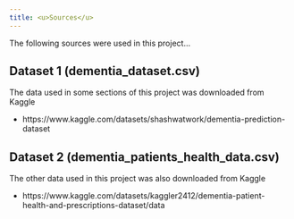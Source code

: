 ```yaml
---
title: <u>Sources</u>
---
```

The following sources were used in this project...

##    Dataset 1 (dementia_dataset.csv)
The data used in some sections of this project was downloaded from Kaggle

- https://www.kaggle.com/datasets/shashwatwork/dementia-prediction-dataset


##  Dataset 2 (dementia_patients_health_data.csv)
The other data used in this project was also downloaded from Kaggle

- https://www.kaggle.com/datasets/kaggler2412/dementia-patient-health-and-prescriptions-dataset/data
